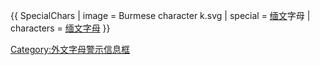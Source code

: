 {{ SpecialChars
| image      = Burmese character k.svg
| special    = [[缅文]]字母
| characters = [http://scripts.sil.org/cms/scripts/page.php?site_id=nrsi&item_id=Padauk&highlight=padauk 缅文字母]
}}<noinclude>[[Category:外文字母警示信息框]]
</noinclude>